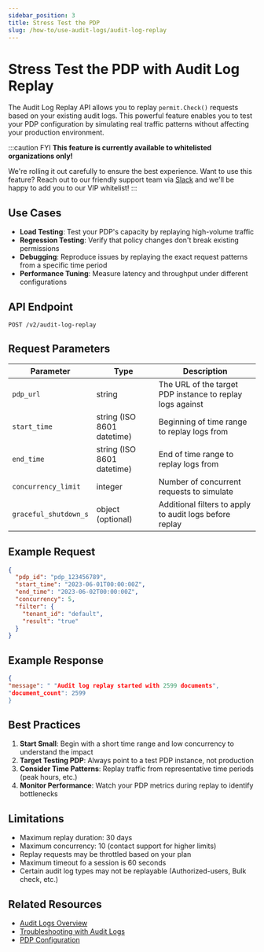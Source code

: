 ```yaml
---
sidebar_position: 3
title: Stress Test the PDP
slug: /how-to/use-audit-logs/audit-log-replay
---
```


# Stress Test the PDP with Audit Log Replay


The Audit Log Replay API allows you to replay `permit.Check()` requests based on your existing audit logs. This powerful feature enables you to test your PDP configuration by simulating real traffic patterns without affecting your production environment.

:::caution FYI
**This feature is currently available to whitelisted organizations only!**

We're rolling it out carefully to ensure the best experience.
Want to use this feature? Reach out to our friendly support team via [Slack](https://io.permit.io/slack) and we'll be happy to add you to our VIP whitelist! 
:::
## Use Cases

- **Load Testing**: Test your PDP's capacity by replaying high-volume traffic
- **Regression Testing**: Verify that policy changes don't break existing permissions
- **Debugging**: Reproduce issues by replaying the exact request patterns from a specific time period
- **Performance Tuning**: Measure latency and throughput under different configurations

## API Endpoint

```
POST /v2/audit-log-replay
```

## Request Parameters

| Parameter | Type | Description |
|-----------|------|-------------|
| `pdp_url` | string | The URL of the target PDP instance to replay logs against |
| `start_time` | string (ISO 8601 datetime) | Beginning of time range to replay logs from |
| `end_time` | string (ISO 8601 datetime) | End of time range to replay logs from |
| `concurrency_limit` | integer | Number of concurrent requests to simulate |
| `graceful_shutdown_s` | object (optional) | Additional filters to apply to audit logs before replay |

## Example Request

```json
{
  "pdp_id": "pdp_123456789",
  "start_time": "2023-06-01T00:00:00Z",
  "end_time": "2023-06-02T00:00:00Z",
  "concurrency": 5,
  "filter": {
    "tenant_id": "default",
    "result": "true"
  }
}
```

## Example Response

```json
{
"message": " "Audit log replay started with 2599 documents",
"document_count": 2599
}
```



## Best Practices

1. **Start Small**: Begin with a short time range and low concurrency to understand the impact
2. **Target Testing PDP**: Always point to a test PDP instance, not production
4. **Consider Time Patterns**: Replay traffic from representative time periods (peak hours, etc.)
5. **Monitor Performance**: Watch your PDP metrics during replay to identify bottlenecks

## Limitations

- Maximum replay duration: 30 days
- Maximum concurrency: 10 (contact support for higher limits)
- Replay requests may be throttled based on your plan
- Maximum timeout fo a session is 60 seconds
- Certain audit log types may not be replayable (Authorized-users, Bulk check, etc.)

## Related Resources

- [Audit Logs Overview](./types-and-filtering)
- [Troubleshooting with Audit Logs](./troubleshooting)
- [PDP Configuration](../../concepts/pdp/configuration)
